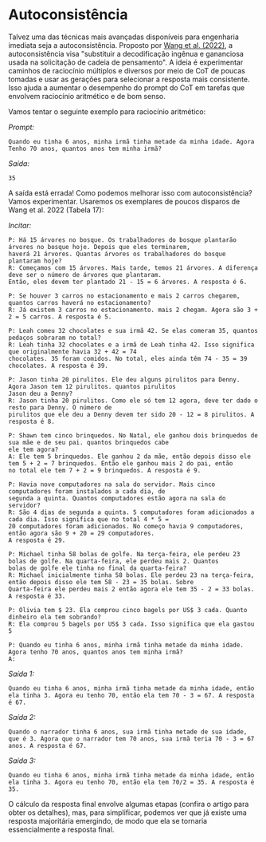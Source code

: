 # Autoconsistência

Talvez uma das técnicas mais avançadas disponíveis para engenharia imediata seja a autoconsistência. Proposto por [Wang et al. (2022)](https://arxiv.org/pdf/2203.11171.pdf), a autoconsistência visa "substituir a decodificação ingênua e gananciosa usada na solicitação de cadeia de pensamento". A ideia é experimentar caminhos de raciocínio múltiplos e diversos por meio de CoT de poucas tomadas e usar as gerações para selecionar a resposta mais consistente. Isso ajuda a aumentar o desempenho do prompt do CoT em tarefas que envolvem raciocínio aritmético e de bom senso.

Vamos tentar o seguinte exemplo para raciocínio aritmético:

*Prompt:*
```
Quando eu tinha 6 anos, minha irmã tinha metade da minha idade. Agora
Tenho 70 anos, quantos anos tem minha irmã?
```

*Saída:*
```
35
```

A saída está errada! Como podemos melhorar isso com autoconsistência? Vamos experimentar. Usaremos os exemplares de poucos disparos de Wang et al. 2022 (Tabela 17):

*Incitar:*
```
P: Há 15 árvores no bosque. Os trabalhadores do bosque plantarão árvores no bosque hoje. Depois que eles terminarem,
haverá 21 árvores. Quantas árvores os trabalhadores do bosque plantaram hoje?
R: Começamos com 15 árvores. Mais tarde, temos 21 árvores. A diferença deve ser o número de árvores que plantaram.
Então, eles devem ter plantado 21 - 15 = 6 árvores. A resposta é 6.

P: Se houver 3 carros no estacionamento e mais 2 carros chegarem, quantos carros haverá no estacionamento?
R: Já existem 3 carros no estacionamento. mais 2 chegam. Agora são 3 + 2 = 5 carros. A resposta é 5.

P: Leah comeu 32 chocolates e sua irmã 42. Se elas comeram 35, quantos pedaços sobraram no total?
R: Leah tinha 32 chocolates e a irmã de Leah tinha 42. Isso significa que originalmente havia 32 + 42 = 74
chocolates. 35 foram comidos. No total, eles ainda têm 74 - 35 = 39 chocolates. A resposta é 39.

P: Jason tinha 20 pirulitos. Ele deu alguns pirulitos para Denny. Agora Jason tem 12 pirulitos. quantos pirulitos
Jason deu a Denny?
R: Jason tinha 20 pirulitos. Como ele só tem 12 agora, deve ter dado o resto para Denny. O número de
pirulitos que ele deu a Denny devem ter sido 20 - 12 = 8 pirulitos. A resposta é 8.

P: Shawn tem cinco brinquedos. No Natal, ele ganhou dois brinquedos de sua mãe e de seu pai. quantos brinquedos cabe
ele tem agora?
A: Ele tem 5 brinquedos. Ele ganhou 2 da mãe, então depois disso ele tem 5 + 2 = 7 brinquedos. Então ele ganhou mais 2 do pai, então
no total ele tem 7 + 2 = 9 brinquedos. A resposta é 9.

P: Havia nove computadores na sala do servidor. Mais cinco computadores foram instalados a cada dia, de
segunda a quinta. Quantos computadores estão agora na sala do servidor?
R: São 4 dias de segunda a quinta. 5 computadores foram adicionados a cada dia. Isso significa que no total 4 * 5 =
20 computadores foram adicionados. No começo havia 9 computadores, então agora são 9 + 20 = 29 computadores.
A resposta é 29.

P: Michael tinha 58 bolas de golfe. Na terça-feira, ele perdeu 23 bolas de golfe. Na quarta-feira, ele perdeu mais 2. Quantos
bolas de golfe ele tinha no final da quarta-feira?
R: Michael inicialmente tinha 58 bolas. Ele perdeu 23 na terça-feira, então depois disso ele tem 58 - 23 = 35 bolas. Sobre
Quarta-feira ele perdeu mais 2 então agora ele tem 35 - 2 = 33 bolas. A resposta é 33.

P: Olivia tem $ 23. Ela comprou cinco bagels por US$ 3 cada. Quanto dinheiro ela tem sobrando?
R: Ela comprou 5 bagels por US$ 3 cada. Isso significa que ela gastou 5

P: Quando eu tinha 6 anos, minha irmã tinha metade da minha idade. Agora tenho 70 anos, quantos anos tem minha irmã?
A:
```

*Saída 1:*
```
Quando eu tinha 6 anos, minha irmã tinha metade da minha idade, então ela tinha 3. Agora eu tenho 70, então ela tem 70 - 3 = 67. A resposta é 67.
```

*Saída 2:*
```
Quando o narrador tinha 6 anos, sua irmã tinha metade de sua idade, que é 3. Agora que o narrador tem 70 anos, sua irmã teria 70 - 3 = 67 anos. A resposta é 67.
```

*Saída 3:*
```
Quando eu tinha 6 anos, minha irmã tinha metade da minha idade, então ela tinha 3. Agora eu tenho 70, então ela tem 70/2 = 35. A resposta é 35.
```

O cálculo da resposta final envolve algumas etapas (confira o artigo para obter os detalhes), mas, para simplificar, podemos ver que já existe uma resposta majoritária emergindo, de modo que ela se tornaria essencialmente a resposta final.